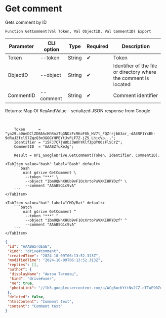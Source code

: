 ﻿---
sidebar_position: 2
---


# Get comment
 Gets comment by ID



`Function GetComment(Val Token, Val ObjectID, Val CommentID) Export`

  | Parameter | CLI option | Type | Required | Description |
  |-|-|-|-|-|
  | Token | --token | String | &#x2714; | Token |
  | ObjectID | --object | String | &#x2714; | Identifier of the file or directory where the comment is located |
  | CommentID | --comment | String | &#x2714; | Comment identifier |

  
  Returns:  Map Of KeyAndValue - serialized JSON response from Google

<br/>




```bsl title="1C:Enterprise/OneScript code example"
    Token      = "ya29.a0AeDClZDBAhcHhRnzTqGNDzFc9KoF8h_HV7t_FQZrrjb63ar_-dA8RF1YxBh-9dRuJZfcl57ZqzQ3m3GGGYHPEYtJvPLF7Z-jZ5_LhjcVp...";
    Identifier = "15FJ7C7jW8bJ3W0hYKlfJpQY00sFlSCrZ";
    CommentID  = "AAABZfuXeJg";

    Result = OPI_GoogleDrive.GetComment(Token, Identifier, CommentID);
```
 

 <Tabs>
  
    <TabItem value="bash" label="Bash" default>
        ```bash
            oint gdrive GetComment \
             --token "***" \
             --object "1bm0QNhXHUb9vF1OcXrtoPuVXKIHRYDzf" \
             --comment "AAABSG1c9vA"
        ```
    </TabItem>
  
    <TabItem value="bat" label="CMD/Bat" default>
        ```batch
            oint gdrive GetComment ^
             --token "***" ^
             --object "1bm0QNhXHUb9vF1OcXrtoPuVXKIHRYDzf" ^
             --comment "AAABSG1c9vA"
        ```
    </TabItem>
</Tabs>


```json title="Result"
{
 "id": "AAABW5rdEaE",
 "kind": "drive#comment",
 "createdTime": "2024-10-09T06:13:52.313Z",
 "modifiedTime": "2024-10-09T06:13:52.313Z",
 "replies": [],
 "author": {
  "displayName": "Антон Титовец",
  "kind": "drive#user",
  "me": true,
  "photoLink": "//lh3.googleusercontent.com/a/ACg8ocKYttNv2CZ-cTTuE90Zmht_PwnGc0YnjM1IUllXsTVORfZFVPU=s50-c-k-no"
 },
 "deleted": false,
 "htmlContent": "Comment text",
 "content": "Comment text"
}
```
